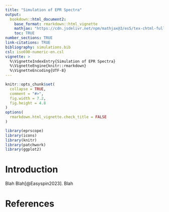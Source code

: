 ```yaml
---
title: "Simulation of EPR Spectra"
output: 
  bookdown::html_document2:
    base_format: rmarkdown::html_vignette
    mathjax: "https://cdn.jsdelivr.net/npm/mathjax@3/es5/tex-chtml-full.js"
    toc: TRUE
number_sections: TRUE
link-citations: TRUE
bibliography: simulations.bib
csl: iso690-numeric-en.csl
vignette: >
  %\VignetteIndexEntry{Simulation of EPR Spectra}
  %\VignetteEngine{knitr::rmarkdown}
  %\VignetteEncoding{UTF-8}
---
```


```r
knitr::opts_chunk$set(
  collapse = TRUE,
  comment = "#>",
  fig.width = 7.2,
  fig.height = 4.8
)
options(
  rmarkdown.html_vignette.check_title = FALSE
)
```

```r
library(eprscope)
library(icons)
library(knitr)
library(patchwork)
library(ggplot2)
```

# Introduction

Blah Blah[@Easyspin2023]. Blah

# References {.unnumbered}
